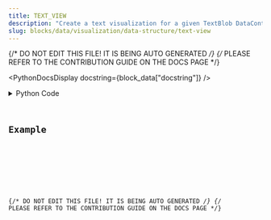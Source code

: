 ```yaml
---
title: TEXT_VIEW
description: "Create a text visualization for a given TextBlob DataContainer type."
slug: blocks/data/visualization/data-structure/text-view
---
```


{/* DO NOT EDIT THIS FILE! IT IS BEING AUTO GENERATED */}
{/* PLEASE REFER TO THE CONTRIBUTION GUIDE ON THE DOCS PAGE */}


<PythonDocsDisplay docstring={block_data["docstring"]} />
<details>
<summary>Python Code</summary>



<Code code={pythonCode} lang="py" wrap theme="dracula" />

[Find this Flojoy Block on GitHub](https://github.com/flojoy-ai/blocks/blob/main/blocks/DATA/VISUALIZATION/DATA_STRUCTURE/TEXT_VIEW/TEXT_VIEW.py)

</details>

## Example


<GetHelpWidget />


<AppDisplay app={app} blockName="TEXT_VIEW" client:visible />


<Example />

{/* DO NOT EDIT THIS FILE! IT IS BEING AUTO GENERATED */}
{/* PLEASE REFER TO THE CONTRIBUTION GUIDE ON THE DOCS PAGE */}
